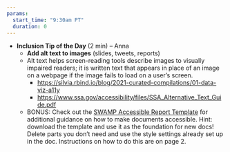```yaml
---
params: 
  start_time: "9:30am PT"
  duration: 0
---
```


-   **Inclusion Tip of the Day** (2 min) – Anna
    -   **Add alt text to images** (slides, tweets, reports)
    -   Alt text helps screen-reading tools describe images to visually impaired readers; it is written text that appears in place of an image on a webpage if the image fails to load on a user's screen.
        -   <https://silvia.rbind.io/blog/2021-curated-compilations/01-data-viz-a11y>
        -   <https://www.ssa.gov/accessibility/files/SSA_Alternative_Text_Guide.pdf>
    -   BONUS: Check out the [SWAMP Accessible Report Template](https://drive.google.com/file/d/139gF37wVtcfOSiFkqK-INSwK7d3lfjuM/view) for additional guidance on how to make documents accessible. Hint: download the template and use it as the foundation for new docs! Delete parts you don't need and use the style settings already set up in the doc. Instructions on how to do this are on page 2.
